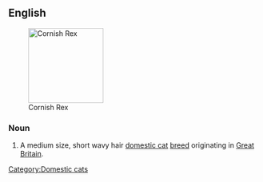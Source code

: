 ==English==
[[Image:CRX Casper.JPG|thumb|right|150px|Cornish Rex]]
===Noun===
{{en-noun|sg=[[Cornish Rex]]|es}}

# A medium size, short wavy hair [[domestic cat]] [[breed]] originating in [[Great Britain]].

{{wikipedia|Cornish Rex}}
{{commonscat|Cornish Rex}}

[[Category:Domestic cats]]
